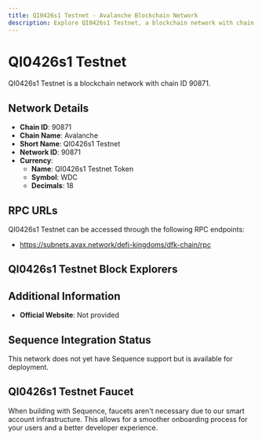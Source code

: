 ```yaml
--- 
title: QI0426s1 Testnet - Avalanche Blockchain Network
description: Explore QI0426s1 Testnet, a blockchain network with chain ID 90871. Learn about its native currency, QI0426s1 Testnet Token, and how to interact with the network.
---
```


# QI0426s1 Testnet

QI0426s1 Testnet is a blockchain network with chain ID 90871.

## Network Details

- **Chain ID**: 90871
- **Chain Name**: Avalanche
- **Short Name**: QI0426s1 Testnet
- **Network ID**: 90871
- **Currency**: 
  - **Name**: QI0426s1 Testnet Token
  - **Symbol**: WDC
  - **Decimals**: 18

## RPC URLs

QI0426s1 Testnet can be accessed through the following RPC endpoints:

- https://subnets.avax.network/defi-kingdoms/dfk-chain/rpc

## QI0426s1 Testnet Block Explorers



## Additional Information

- **Official Website**: Not provided

## Sequence Integration Status

This network does not yet have Sequence support but is available for deployment.

## QI0426s1 Testnet Faucet

When building with Sequence, faucets aren't necessary due to our smart account infrastructure. This allows for a smoother onboarding process for your users and a better developer experience.
